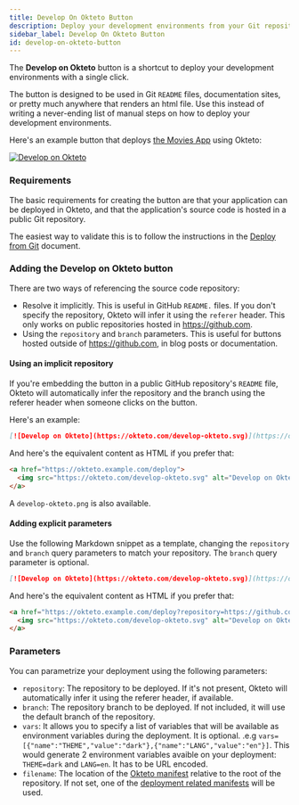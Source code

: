 ```yaml
---
title: Develop On Okteto Button
description: Deploy your development environments from your Git repositories
sidebar_label: Develop On Okteto Button
id: develop-on-okteto-button
---
```



The **Develop on Okteto** button is a shortcut to deploy your development environments with a single click.

The button is designed to be used in Git `README` files, documentation sites, or pretty much anywhere that renders an html file.
Use this instead of writing a never-ending list of manual steps on how to deploy your development environments.

Here's an example button that deploys [the Movies App](https://github.com/okteto/movies) using Okteto:

[![Develop on Okteto](https://okteto.com/develop-okteto.svg)](https://okteto.example.com/deploy?repository=https://github.com/okteto/movies)


### Requirements

The basic requirements for creating the button are that your application can be deployed in Okteto, and that the application's source code is hosted in a public Git repository.

The easiest way to validate this is to follow the instructions in the [Deploy from Git](deploy/deploy-from-git.mdx) document.

### Adding the Develop on Okteto button

There are two ways of referencing the source code repository:
- Resolve it implicitly. This is useful in GitHub `README.` files. If you don't specify the repository, Okteto will infer it using the `referer` header. This only works on public repositories hosted in https://github.com.
- Using the `repository` and `branch` parameters. This is useful for buttons hosted outside of https://github.com, in blog posts or documentation.

#### Using an implicit repository

If you're embedding the button in a public GitHub repository's `README` file, Okteto will automatically infer the repository and the branch using the referer header when someone clicks on the button.

Here's an example:

```markdown
[![Develop on Okteto](https://okteto.com/develop-okteto.svg)](https://okteto.example.com/deploy)
```

And here's the equivalent content as HTML if you prefer that:

```html
<a href="https://okteto.example.com/deploy">
  <img src="https://okteto.com/develop-okteto.svg" alt="Develop on Okteto">
</a>
```

A `develop-okteto.png` is also available.

#### Adding explicit parameters

Use the following Markdown snippet as a template, changing the `repository` and `branch` query parameters to match your repository. The `branch` query parameter is optional.

```markdown
[![Develop on Okteto](https://okteto.com/develop-okteto.svg)](https://okteto.example.com/deploy?repository=https://github.com/okteto/movies&branch=main)
```

And here's the equivalent content as HTML if you prefer that:

```html
<a href="https://okteto.example.com/deploy?repository=https://github.com/okteto/movies&branch=main">
  <img src="https://okteto.com/develop-okteto.svg" alt="Develop on Okteto">
</a>
```

### Parameters

You can parametrize your deployment using the following parameters:

- `repository`: The repository to be deployed.  If it's not present, Okteto will automatically infer it using the referer header, if available.
- `branch`: The repository branch to be deployed. If not included, it will use the default branch of the repository.
- `vars`: It allows you to specify a list of variables that will be available as environment variables during the deployment. It is optional. .e.g `vars=[{"name":"THEME","value":"dark"},{"name":"LANG","value":"en"}]`. This would generate 2 environment variables avaible on your deployment: `THEME=dark` and `LANG=en`. It has to be URL encoded.
- `filename`: The location of the [Okteto manifest](reference/okteto-manifest.mdx) relative to the root of the repository. If not set, one of the [deployment related manifests](core/using-okteto-cli.mdx#deployment-manifests) will be used.
